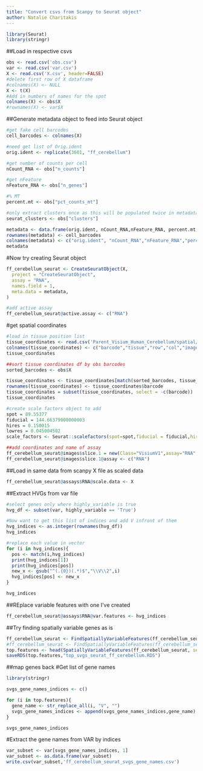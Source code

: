 ```yaml
---
title: "Convert csvs from Scanpy to Seurat object"
author: Natalie Charitakis
---
```


```r
library(Seurat)
library(stringr)
```

##Load in respective csvs


```r
obs <- read.csv('obs.csv')
var <- read.csv('var.csv')
X <- read.csv('X.csv', header=FALSE)
#delete first row of X dataframe
#colnames(X) <- NULL
X <- t(X)
#Add in numbers of names for the spot
colnames(X) <- obs$X
#rownames(X) <- var$X
```
##Generate metadata object to feed into Seurat object
```r
#get fake cell barcodes
cell_barcodes <- colnames(X)

#need get list of Orig.ident
orig.ident <- replicate(3601, "ff_cerebellum")

#get number of counts per cell
nCount_RNA <- obs["n_counts"]

#get nFeature
nFeature_RNA <- obs["n_genes"]

#% MT
percent.mt <- obs["pct_counts_mt"]

#only extract clusters once as this will be populated twice in metadata
seurat_clusters <- obs["clusters"]

metadata <- data.frame(orig.ident, nCount_RNA,nFeature_RNA, percent.mt, seurat_clusters)
rownames(metadata) <- cell_barcodes
colnames(metadata) <- c("orig.ident", "nCount_RNA","nFeature_RNA","percent.mt","seurat_clusters")
metadata
```

#Now try creating Seurat object
```r
ff_cerebellum_seurat <- CreateSeuratObject(X,
  project = "CreateSeuratObject",
  assay = "RNA",
  names.field = 1,
  meta.data = metadata,
)

#add active assay
ff_cerebellum_seurat@active.assay <- c("RNA")
```

#get spatial coordinates
```r
#load in tissue position list
tissue_coordinates <- read.csv('Parent_Visium_Human_Cerebellum/spatial/tissue_positions_list.csv',header=FALSE)
colnames(tissue_coordinates) <- c("barcode","tissue","row","col","imagerow","imagecol")
tissue_coordinates

##sort tissue coordinates df by obs barcodes
sorted_barcodes <- obs$X

tissue_coordinates <- tissue_coordinates[match(sorted_barcodes, tissue_coordinates$barcode), ]
rownames(tissue_coordinates) <- tissue_coordinates$barcode
tissue_coordinates = subset(tissue_coordinates, select = -c(barcode)) 
tissue_coordinates

#create scale factors object to add
spot = 89.55377
fiducial = 144.66379000000003
hires = 0.150015
lowres = 0.045004502
scale_factors <- Seurat::scalefactors(spot=spot,fiducial = fiducial,hires = hires,lowres = lowres)

##add coordinates and name of assay
ff_cerebellum_seurat@images$slice.1 = new(Class="VisiumV1",assay="RNA",key="image_",coordinates=tissue_coordinates,scale.factors=scale_factors)
ff_cerebellum_seurat@images$slice.1@assay <- c("RNA")

```

##Load in same data from scanpy X file as scaled data
```r
ff_cerebellum_seurat@assays$RNA@scale.data <- X 
```

##Extract HVGs from var file
```r
#select genes only where highly_variable is true
hvg_df <- subset(var, highly_variable == 'True')

#Now want to get this list of indices and add V infront of them
hvg_indices <- as.integer(rownames(hvg_df))
hvg_indices
```

```r

#replace each value in vector
for (i in hvg_indices){
  pos <- match(i,hvg_indices)
  print(hvg_indices[1])
  print(hvg_indices[pos])
  new_x <- gsub("^(.{0})(.*)$","\\V\\2",i)
  hvg_indices[pos] <- new_x
}

hvg_indices
```

##REplace variable features with one I've created
```r
ff_cerebellum_seurat@assays$RNA@var.features <- hvg_indices

```

##Try finding spatially variable genes as is
```r
ff_cerebellum_seurat <- FindSpatiallyVariableFeatures(ff_cerebellum_seurat, assay = "RNA", features = VariableFeatures(ff_cerebellum_seurat)[1:1000],selection.method = "markvariogram")
#ff_cerebellum_seurat <- FindSpatiallyVariableFeatures(ff_cerebellum_seurat, assay = "RNA",selection.method = "markvariogram")
top.features <- head(SpatiallyVariableFeatures(ff_cerebellum_seurat, selection.method = "markvariogram"), 1000)
saveRDS(top.features,"top_svgs_seurat_ff_cerebellum.RDS")
```

##map genes back
#Get list of gene names
```r
library(stringr)

svgs_gene_names_indices <- c()

for (i in top.features){
  gene_name <- str_replace_all(i, "V", "")
  svgs_gene_names_indices <- append(svgs_gene_names_indices,gene_name)
}

svgs_gene_names_indices
```

#Extract the gene names from VAR by indices
```r
var_subset <- var[svgs_gene_names_indices, 1]
var_subset <- as.data.frame(var_subset)
write.csv(var_subset,'ff_cerebellum_seurat_svgs_gene_names.csv')
```
